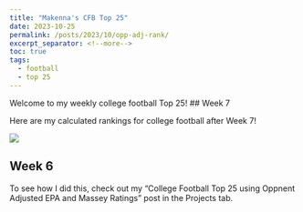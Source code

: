 ---
title: "Makenna's CFB Top 25"
date: 2023-10-25
permalink: /posts/2023/10/opp-adj-rank/
excerpt_separator: <!--more-->
toc: true
tags:
  - football
  - top 25
---

Welcome to my weekly college football Top 25!
<!--more-->
## Week 7

Here are my calculated rankings for college football after Week 7! 


![](/makenna-hack.github.io/posts/top_25_week7.png)

## Week 6


To see how I did this, check out my "College Football Top 25 using Oppnent Adjusted EPA and Massey Ratings" post in the Projects tab. 

